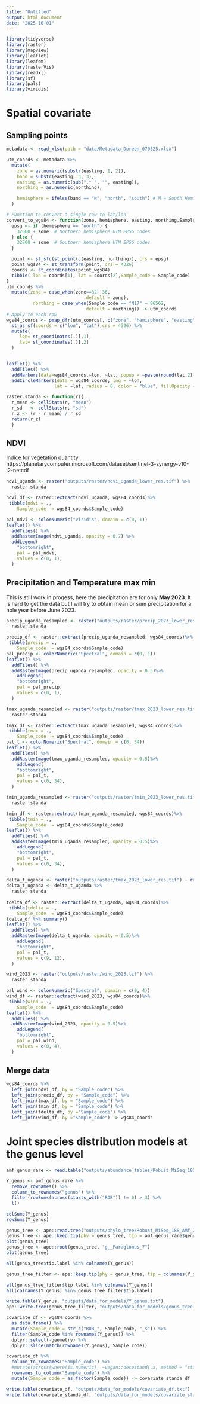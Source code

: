 ```yaml
---
title: "Untitled"
output: html_document
date: "2025-10-01"
---
```


```r
library(tidyverse)
library(raster)
library(mapview)
library(leaflet)
library(leafem)
library(rasterVis)
library(readxl)
library(sf)
library(pals)
library(viridis)
```

# Spatial covariate
## Sampling points

```r
metadata <- read_xlsx(path = "data/Metadata_Doreen_070525.xlsx")

utm_coords <- metadata %>%
  mutate(
    zone = as.numeric(substr(easting, 1, 2)),
    band = substr(easting, 3, 3),
    easting = as.numeric(sub(".* ", "", easting)),
    northing = as.numeric(northing),

    hemisphere = ifelse(band == "N", "north", "south") # M = South Hemisphere
  )

# Function to convert a single row to lat/lon
convert_to_wgs84 <- function(zone, hemisphere, easting, northing,Sample_code) {
  epsg <- if (hemisphere == "north") {
    32600 + zone  # Northern hemisphere UTM EPSG codes
  } else {
    32700 + zone  # Southern hemisphere UTM EPSG codes
  }

  point <- st_sfc(st_point(c(easting, northing)), crs = epsg)
  point_wgs84 <- st_transform(point, crs = 4326)
  coords <- st_coordinates(point_wgs84)
  tibble( lon = coords[1], lat = coords[2],Sample_code = Sample_code)
}
utm_coords %>%
  mutate(zone = case_when(zone==32~ 36,
                             .default = zone),
          northing = case_when(Sample_code == "N17" ~ 86562,
                             .default = northing)) -> utm_coords
# Apply to each row
wgs84_coords <- pmap_dfr(utm_coords[, c("zone", "hemisphere", "easting", "northing","Sample_code")], convert_to_wgs84) %>%
  st_as_sf(coords = c("lon", "lat"),crs = 4326) %>%
  mutate(
     lon= st_coordinates(.)[,1],
     lat= st_coordinates(.)[,2]
  )


leaflet() %>% 
  addTiles() %>%
  addMarkers(data=wgs84_coords,~lon, ~lat, popup = ~paste(round(lat,2), round(lon,2)) , label = ~Sample_code)%>%
  addCircleMarkers(data = wgs84_coords, lng = ~lon,
                  lat = ~lat, radius = 8, color = "blue", fillOpacity = 0.8)
```

```r
raster.standa <- function(r){
  r_mean <- cellStats(r, "mean")
  r_sd   <- cellStats(r, "sd")
  r_z <- (r - r_mean) / r_sd
  return(r_z)
  }
```

## NDVI

Indice for vegetation quantity
https://planetarycomputer.microsoft.com/dataset/sentinel-3-synergy-v10-l2-netcdf

```r
ndvi_uganda <- raster("outputs/raster/ndvi_uganda_lower_res.tif") %>%
  raster.standa

ndvi_df <- raster::extract(ndvi_uganda, wgs84_coords)%>%
 tibble(ndvi = .,
    Sample_code  = wgs84_coords$Sample_code)

pal_ndvi <- colorNumeric("viridis", domain = c(0, 1))
leaflet() %>%
  addTiles() %>% 
  addRasterImage(ndvi_uganda, opacity = 0.7) %>%
  addLegend(
    "bottomright",
    pal = pal_ndvi,
    values = c(0, 1),
  )
```

## Precipitation and Temperature max min

This is still work in progess, here the precipitation are for only **May 2023**. It is hard to get the data but I will try to obtain mean or sum precipitation for a hole year before June 2023.

```r
precip_uganda_resampled <- raster("outputs/raster/precip_2023_lower_res.tif") %>%
  raster.standa

precip_df <- raster::extract(precip_uganda_resampled, wgs84_coords)%>%
 tibble(precip = .,
    Sample_code  = wgs84_coords$Sample_code)
pal_precip <- colorNumeric("Spectral", domain = c(0, 1))
leaflet() %>%
  addTiles() %>%
  addRasterImage(precip_uganda_resampled, opacity = 0.5)%>%
    addLegend(
    "bottomright",
    pal = pal_precip,
    values = c(0, 1),
  )

```

```r
tmax_uganda_resampled <- raster("outputs/raster/tmax_2023_lower_res.tif") %>%
  raster.standa

tmax_df <- raster::extract(tmax_uganda_resampled, wgs84_coords)%>%
 tibble(tmax = .,
    Sample_code  = wgs84_coords$Sample_code)
pal_t <- colorNumeric("Spectral", domain = c(0, 34))
leaflet() %>%
  addTiles() %>%
  addRasterImage(tmax_uganda_resampled, opacity = 0.5)%>%
    addLegend(
    "bottomright",
    pal = pal_t,
    values = c(0, 34),
  )

```

```r
tmin_uganda_resampled <- raster("outputs/raster/tmin_2023_lower_res.tif") %>%
  raster.standa

tmin_df <- raster::extract(tmin_uganda_resampled, wgs84_coords)%>%
 tibble(tmin = .,
    Sample_code  = wgs84_coords$Sample_code)
leaflet() %>%
  addTiles() %>%
  addRasterImage(tmin_uganda_resampled, opacity = 0.5)%>%
    addLegend(
    "bottomright",
    pal = pal_t,
    values = c(0, 34),
  )

```

```r
delta_t_uganda <- raster("outputs/raster/tmax_2023_lower_res.tif") - raster("outputs/raster/tmin_2023_lower_res.tif")
delta_t_uganda <- delta_t_uganda %>%
  raster.standa
  
tdelta_df <- raster::extract(delta_t_uganda, wgs84_coords)%>%
 tibble(tdelta = .,
    Sample_code  = wgs84_coords$Sample_code)
tdelta_df %>% summary()
leaflet() %>%
  addTiles() %>%
  addRasterImage(delta_t_uganda, opacity = 0.5)%>%
    addLegend(
    "bottomright",
    pal = pal_t,
    values = c(9, 12),
  )
```

```r
wind_2023 <- raster("outputs/raster/wind_2023.tif") %>%
  raster.standa

pal_wind <- colorNumeric("Spectral", domain = c(0, 4))
wind_df <- raster::extract(wind_2023, wgs84_coords)%>%
 tibble(wind = .,
    Sample_code  = wgs84_coords$Sample_code)
leaflet() %>%
  addTiles() %>%
  addRasterImage(wind_2023, opacity = 0.5)%>%
    addLegend(
    "bottomright",
    pal = pal_wind,
    values = c(0, 4),
  )

```

## Merge data

```r
wgs84_coords %>%
  left_join(ndvi_df, by = "Sample_code") %>%
  left_join(precip_df, by = "Sample_code") %>%
  left_join(tmax_df, by = "Sample_code") %>%
  left_join(tmin_df, by = "Sample_code") %>%
  left_join(tdelta_df, by ="Sample_code") %>%
  left_join(wind_df, by ="Sample_code") -> wgs84_coords

```

# Joint species distribution models at the genus level

```r
amf_genus_rare <- read.table("outputs/abundance_tables/Robust_MiSeq_18S_AMf_20241120_125_samples.OTU.filtered.cleaved.nosubstringOTUs.mumu.afm_rarefy_allgenus.txt", header = TRUE, stringsAsFactors = FALSE)

Y_genus <- amf_genus_rare %>%
  remove_rownames() %>%
  column_to_rownames("genus") %>%
  filter(rowSums(across(starts_with("ROB")) != 0) > 3) %>%
  t()

colSums(Y_genus)
rowSums(Y_genus)
```

```r

genus_tree <- ape::read.tree("outputs/phylo_tree/Robust_MiSeq_18S_AMf_20241120_125_samples_Eukaryome_Glomeromycota_genus.tree")
genus_tree <- ape::keep.tip(phy = genus_tree, tip = amf_genus_rare$genus)
plot(genus_tree)
genus_tree <- ape::root(genus_tree, "g__Paraglomus_7")
plot(genus_tree)
```

```r
all(genus_tree$tip.label %in% colnames(Y_genus))

genus_tree_filter <- ape::keep.tip(phy = genus_tree, tip = colnames(Y_genus))

all(genus_tree_filter$tip.label %in% colnames(Y_genus))
all(colnames(Y_genus) %in% genus_tree_filter$tip.label)
```

```r
write.table(Y_genus, "outputs/data_for_models/Y_genus.txt")
ape::write.tree(genus_tree_filter, "outputs/data_for_models/genus_tree.tree")
```

```r
covariate_df <- wgs84_coords %>% 
  as.data.frame() %>%
  mutate(Sample_code = str_c("ROB_", Sample_code, "_s")) %>%
  filter(Sample_code %in% rownames(Y_genus)) %>%
  dplyr::select(-geometry) %>%
  dplyr::slice(match(rownames(Y_genus), Sample_code))

covariate_df %>%
  column_to_rownames("Sample_code") %>%
  #mutate(across(where(is.numeric), ~vegan::decostand(.x, method = "standardize")[,1])) %>%
  rownames_to_column("Sample_code") %>%
  mutate(Sample_code = as.factor(Sample_code)) -> covariate_standa_df
```

```r
write.table(covariate_df, "outputs/data_for_models/covariate_df.txt")
write.table(covariate_standa_df, "outputs/data_for_models/covariate_standa_df.txt")
```
